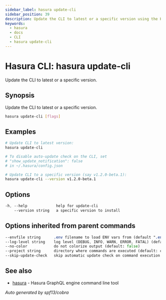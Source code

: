 ```yaml
---
sidebar_label: hasura update-cli
sidebar_position: 39
description: Update the CLI to latest or a specific version using the Hasura CLI
keywords:
  - hasura
  - docs
  - CLI
  - hasura update-cli
---
```


# Hasura CLI: hasura update-cli

Update the CLI to latest or a specific version.

## Synopsis

Update the CLI to latest or a specific version.

```bash
hasura update-cli [flags]
```

## Examples

```bash
# Update CLI to latest version:
hasura update-cli

# To disable auto-update check on the CLI, set
# "show_update_notification": false
# in ~/.hasura/config.json

# Update CLI to a specific version (say v1.2.0-beta.1):
hasura update-cli --version v1.2.0-beta.1
```

## Options

```sass
-h, --help             help for update-cli
    --version string   a specific version to install
```

## Options inherited from parent commands

```sass
--envfile string      .env filename to load ENV vars from (default ".env")
--log-level string    log level (DEBUG, INFO, WARN, ERROR, FATAL) (default "INFO")
--no-color            do not colorize output (default: false)
--project string      directory where commands are executed (default: current dir)
--skip-update-check   skip automatic update check on command execution
```

## See also

* [hasura](/hasura-cli/commands/hasura.mdx)	 - Hasura GraphQL engine command line tool

_Auto generated by spf13/cobra_
